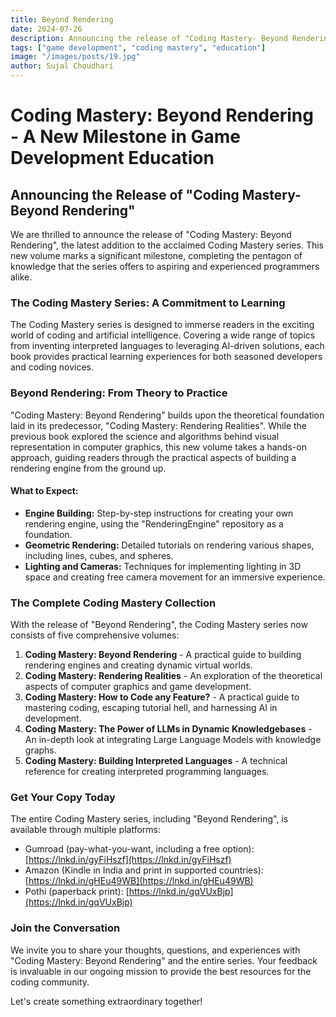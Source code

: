 ```yaml
---
title: Beyond Rendering
date: 2024-07-26
description: Announcing the release of "Coding Mastery- Beyond Rendering" and its significance in game development education.
tags: ["game development", "coding mastery", "education"]
image: "/images/posts/19.jpg"
author: Sujal Choudhari
---
```


# Coding Mastery: Beyond Rendering - A New Milestone in Game Development Education

## Announcing the Release of "Coding Mastery- Beyond Rendering"

We are thrilled to announce the release of "Coding Mastery: Beyond Rendering", the latest addition to the acclaimed Coding Mastery series. This new volume marks a significant milestone, completing the pentagon of knowledge that the series offers to aspiring and experienced programmers alike.

### The Coding Mastery Series: A Commitment to Learning

The Coding Mastery series is designed to immerse readers in the exciting world of coding and artificial intelligence. Covering a wide range of topics from inventing interpreted languages to leveraging AI-driven solutions, each book provides practical learning experiences for both seasoned developers and coding novices.

### Beyond Rendering: From Theory to Practice

"Coding Mastery: Beyond Rendering" builds upon the theoretical foundation laid in its predecessor, "Coding Mastery: Rendering Realities". While the previous book explored the science and algorithms behind visual representation in computer graphics, this new volume takes a hands-on approach, guiding readers through the practical aspects of building a rendering engine from the ground up.

#### What to Expect:

- **Engine Building:** Step-by-step instructions for creating your own rendering engine, using the "RenderingEngine" repository as a foundation.
- **Geometric Rendering:** Detailed tutorials on rendering various shapes, including lines, cubes, and spheres.
- **Lighting and Cameras:** Techniques for implementing lighting in 3D space and creating free camera movement for an immersive experience.

### The Complete Coding Mastery Collection

With the release of "Beyond Rendering", the Coding Mastery series now consists of five comprehensive volumes:

1. **Coding Mastery: Beyond Rendering** - A practical guide to building rendering engines and creating dynamic virtual worlds.
2. **Coding Mastery: Rendering Realities** - An exploration of the theoretical aspects of computer graphics and game development.
3. **Coding Mastery: How to Code any Feature?** - A practical guide to mastering coding, escaping tutorial hell, and harnessing AI in development.
4. **Coding Mastery: The Power of LLMs in Dynamic Knowledgebases** - An in-depth look at integrating Large Language Models with knowledge graphs.
5. **Coding Mastery: Building Interpreted Languages** - A technical reference for creating interpreted programming languages.

### Get Your Copy Today

The entire Coding Mastery series, including "Beyond Rendering", is available through multiple platforms:

- Gumroad (pay-what-you-want, including a free option): [https://lnkd.in/gyFiHszf](https://lnkd.in/gyFiHszf)
- Amazon (Kindle in India and print in supported countries): [https://lnkd.in/gHEu49WB](https://lnkd.in/gHEu49WB)
- Pothi (paperback print): [https://lnkd.in/gqVUxBjp](https://lnkd.in/gqVUxBjp)

### Join the Conversation

We invite you to share your thoughts, questions, and experiences with "Coding Mastery: Beyond Rendering" and the entire series. Your feedback is invaluable in our ongoing mission to provide the best resources for the coding community.

Let's create something extraordinary together!
